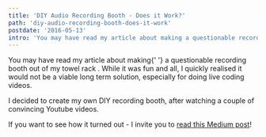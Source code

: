 ```yaml
---
title: 'DIY Audio Recording Booth - Does it Work?'
path: 'diy-audio-recording-booth-does-it-work'
postdate: '2016-05-13'
intro: 'You may have read my article about making a questionable recording booth out of my towel rack. While it was fun and all, I quickly realised it would not be a viable long term solution, especially for doing live coding videos.'
---
```



<IntroText>
  You may have read my article about making{' '}
  <Link to="/posts/my-very-first-screencast-taking-the-leap">
    a questionable recording booth out of my towel rack
  </Link>
  . While it was fun and all, I quickly realised it would not be a viable long term
  solution, especially for doing live coding videos.
</IntroText>

I decided to create my own DIY recording booth, after watching a couple of convincing Youtube videos.

If you want to see how it turned out - I invite you to [read this Medium post](https://medium.com/@simonswiss/low-budget-dyi-audio-recording-booth-does-it-work-e861a6d99a4d)!
